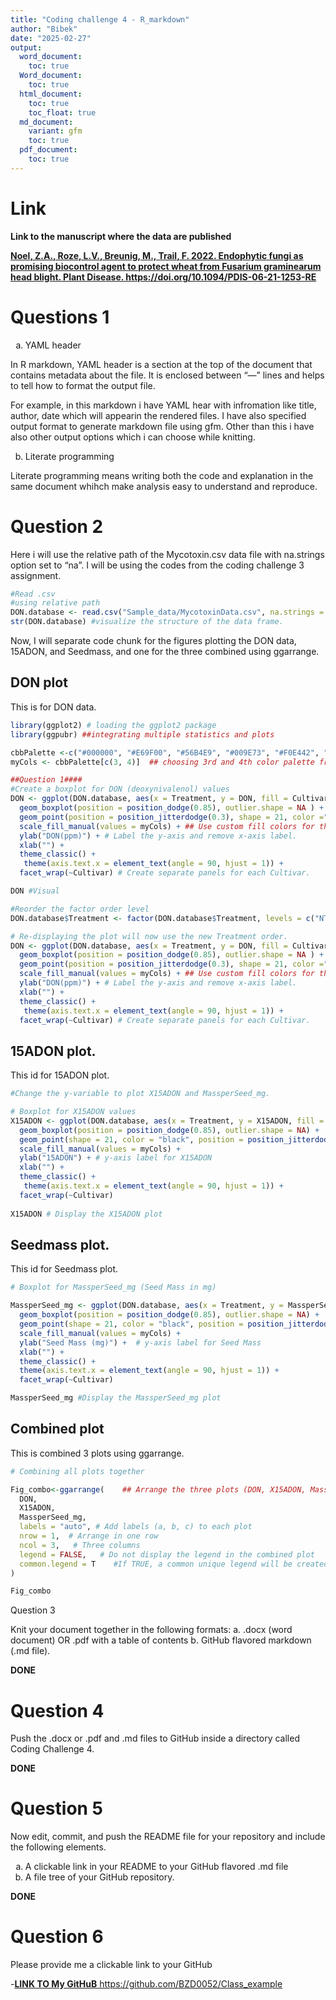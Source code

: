 ```yaml
---
title: "Coding challenge 4 - R_markdown"
author: "Bibek"
date: "2025-02-27"
output:
  word_document:
    toc: true
  Word_document:
    toc: true
  html_document:
    toc: true
    toc_float: true
  md_document:
    variant: gfm
    toc: true
  pdf_document:
    toc: true
---
```


#  Link

**Link to the manuscript where the data are published**

[**Noel, Z.A., Roze, L.V., Breunig, M., Trail, F. 2022. Endophytic fungi as promising biocontrol agent to protect wheat from Fusarium graminearum head blight. Plant Disease. https://doi.org/10.1094/PDIS-06-21-1253-RE **](https://doi.org/10.1094/PDIS-06-21-1253-RE)



# Questions 1


a.	YAML header

In R markdown, YAML header is a section at the top of the document that contains metadata about the file. It is enclosed between "---" lines and helps to tell how to format the output file.

For example, in this markdown i have YAML hear  with infromation like title, author, date which will appearin the rendered files. I have also specified output format to generate markdown file using gfm. Other than this i have also other output options which i can choose while knitting.

b.	Literate programming

Literate programming means writing both the code and explanation in the same document whihch make analysis easy to understand and reproduce.




# Question 2


Here i will use the relative path of the Mycotoxin.csv data file with na.strings option set to "na".
I will be using the codes from the coding challenge 3 assignment.

```r
#Read .csv
#using relative path
DON.database <- read.csv("Sample_data/MycotoxinData.csv", na.strings = "na")
str(DON.database) #visualize the structure of the data frame.
```
Now, I will separate code chunk for the figures plotting the DON data, 15ADON, and Seedmass, and one for the three combined using ggarrange. 

## DON plot

This is for DON data.

```r
library(ggplot2) # loading the ggplot2 package
library(ggpubr) ##integrating multiple statistics and plots

cbbPalette <-c("#000000", "#E69F00", "#56B4E9", "#009E73", "#F0E442", "#0072B2", "#D55E00", "#CC79A7")
myCols <- cbbPalette[c(3, 4)]  ## choosing 3rd and 4th color palette from the cbbPalette.

##Question 1####
#Create a boxplot for DON (deoxynivalenol) values
DON <- ggplot(DON.database, aes(x = Treatment, y = DON, fill = Cultivar)) +
  geom_boxplot(position = position_dodge(0.85), outlier.shape = NA ) +   # Create boxplots with dodge positioning; remove default outlier points.
  geom_point(position = position_jitterdodge(0.3), shape = 21, color ="black", alpha =0.6) +  #jittered points to show individual observations
  scale_fill_manual(values = myCols) + ## Use custom fill colors for the Cultivar groups.
  ylab("DON(ppm)") + # Label the y-axis and remove x-axis label.
  xlab("") +
  theme_classic() +
   theme(axis.text.x = element_text(angle = 90, hjust = 1)) +
  facet_wrap(~Cultivar) # Create separate panels for each Cultivar.

DON #Visual

#Reorder the factor order level
DON.database$Treatment <- factor(DON.database$Treatment, levels = c("NTC", "Fg", "Fg + 37", "Fg + 40", "Fg + 70"))

# Re-displaying the plot will now use the new Treatment order.
DON <- ggplot(DON.database, aes(x = Treatment, y = DON, fill = Cultivar)) +
  geom_boxplot(position = position_dodge(0.85), outlier.shape = NA ) +   # Create boxplots with dodge positioning; remove default outlier points.
  geom_point(position = position_jitterdodge(0.3), shape = 21, color ="black", alpha =0.6) +  #jittered points to show individual observations
  scale_fill_manual(values = myCols) + ## Use custom fill colors for the Cultivar groups.
  ylab("DON(ppm)") + # Label the y-axis and remove x-axis label.
  xlab("") +
  theme_classic() +
   theme(axis.text.x = element_text(angle = 90, hjust = 1)) +
  facet_wrap(~Cultivar) # Create separate panels for each Cultivar.

```

## 15ADON plot.

This id for 15ADON plot.

```r
#Change the y-variable to plot X15ADON and MassperSeed_mg. 

# Boxplot for X15ADON values
X15ADON <- ggplot(DON.database, aes(x = Treatment, y = X15ADON, fill = Cultivar)) +
  geom_boxplot(position = position_dodge(0.85), outlier.shape = NA) +
  geom_point(shape = 21, color = "black", position = position_jitterdodge(0.3), alpha = 0.6) +
  scale_fill_manual(values = myCols) +
  ylab("15ADON") + # y-axis label for X15ADON
  xlab("") +
  theme_classic() +
   theme(axis.text.x = element_text(angle = 90, hjust = 1)) +
  facet_wrap(~Cultivar)
  
X15ADON # Display the X15ADON plot
```



## Seedmass plot.

This id for Seedmass plot.
```r
# Boxplot for MassperSeed_mg (Seed Mass in mg)

MassperSeed_mg <- ggplot(DON.database, aes(x = Treatment, y = MassperSeed_mg, fill = Cultivar)) +
  geom_boxplot(position = position_dodge(0.85), outlier.shape = NA) +
  geom_point(shape = 21, color = "black", position = position_jitterdodge(0.3), alpha = 0.6) +
  scale_fill_manual(values = myCols) +
  ylab("Seed Mass (mg)") +  # y-axis label for Seed Mass
  xlab("") +
  theme_classic() +
  theme(axis.text.x = element_text(angle = 90, hjust = 1)) +
  facet_wrap(~Cultivar)

MassperSeed_mg #Display the MassperSeed_mg plot
```

## Combined plot

This is combined 3 plots using ggarrange.


```r
# Combining all plots together

Fig_combo<-ggarrange(    ## Arrange the three plots (DON, X15ADON, MassperSeed_mg) side by side in one row
  DON,
  X15ADON,
  MassperSeed_mg,
  labels = "auto", # Add labels (a, b, c) to each plot
  nrow = 1,  # Arrange in one row
  ncol = 3,   # Three columns
  legend = FALSE,   # Do not display the legend in the combined plot
  common.legend = T    #If TRUE, a common unique legend will be created for arranged plots.
)

Fig_combo
```

Question 3

Knit your document together in the following formats: 
a.	.docx (word document) OR .pdf with a table of contents
b.	GitHub flavored markdown (.md file). 

**DONE**

# Question 4

Push the .docx or .pdf and .md files to GitHub inside a directory called Coding Challenge 4. 

**DONE**

# Question 5

Now edit, commit, and push the README file for your repository and include the following elements.

a.	A clickable link in your README to your GitHub flavored .md file
b.	A file tree of your GitHub repository. 

**DONE**

# Question 6

Please provide me a clickable link to your GitHub

-[**LINK TO My GitHuB**   https://github.com/BZD0052/Class_example](https://github.com/BZD0052/Class_example)













